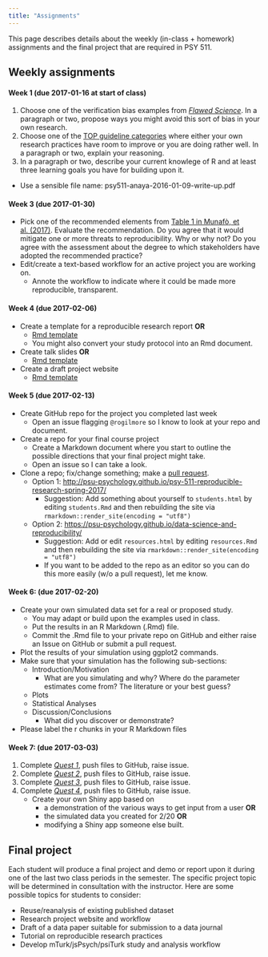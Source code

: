 ```yaml
---
title: "Assignments"
---
```


This page describes details about the weekly (in-class + homework) assignments and the final project that are required in PSY 511.

## Weekly assignments

#### Week 1 (due 2017-01-16 at start of class)

1. Choose one of the verification bias examples from [*Flawed Science*](http://pubman.mpdl.mpg.de/pubman/item/escidoc:1569964:8/component/escidoc:1569966/Stapel_Investigation_Final_report.pdf). In a paragraph or two, propose ways you might avoid this sort of bias in your own research.
2. Choose one of the [TOP guideline categories](https://osf.io/9f6gx/) where either your own research practices have room to improve or you are doing rather well. In a paragraph or two, explain your reasoning.
3. In a paragraph or two, describe your current knowlege of R and at least three learning goals you have for building upon it.

- Use a sensible file name: psy511-anaya-2016-01-09-write-up.pdf

#### Week 3 (due 2017-01-30)

- Pick one of the recommended elements from [Table 1 in Munafò, et al. (2017)](http://www.nature.com/articles/s41562-016-0021/tables/1). Evaluate the recommendation. Do you agree that it would mitigate one or more threats to reproducibility. Why or why not? Do you agree with the assessment about the degree to which stakeholders have adopted the recommended practice?
- Edit/create a text-based workflow for an active project you are working on.
    + Annote the workflow to indicate where it could be made more reproducible, transparent.

#### Week 4 (due 2017-02-06)

- Create a template for a reproducible research report **OR**
    + [Rmd template](in-class-activities/rmd-templates/report-template.Rmd)
    + You might also convert your study protocol into an Rmd document.
- Create talk slides **OR**
    + [Rmd template](in-class-activities/rmd-templates/ioslides-template.Rmd)
- Create a draft project website
    + [Rmd template](in-class-activities/rmd-templates/website)

#### Week 5 (due 2017-02-13)

- Create GitHub repo for the project you completed last week
    + Open an issue flagging `@rogilmore` so I know to look at your repo and document.
- Create a repo for your final course project
    + Create a Markdown document where you start to outline the possible directions that your final project might take.
    + Open an issue so I can take a look.
- Clone a repo; fix/change something; make a [pull request](https://help.github.com/articles/about-pull-requests/).
    + Option 1: <http://psu-psychology.github.io/psy-511-reproducible-research-spring-2017/>
        - Suggestion: Add something about yourself to `students.html` by editing `students.Rmd` and then rebuilding the site via `rmarkdown::render_site(encoding = "utf8")`
    + Option 2: <https://psu-psychology.github.io/data-science-and-reproducibility/>
        - Suggestion: Add or edit `resources.html` by editing `resources.Rmd` and then rebuilding the site via `rmarkdown::render_site(encoding = "utf8")`
        - If you want to be added to the repo as an editor so you can do this more easily (w/o a pull request), let me know.

#### Week 6: (due 2017-02-20)

- Create your own simulated data set for a real or proposed study.
    + You may adapt or build upon the examples used in class.
    + Put the results in an R Markdown (.Rmd) file.
    + Commit the .Rmd file to your private repo on GitHub and either raise an Issue on GitHub or submit a pull request.
- Plot the results of your simulation using ggplot2 commands.
- Make sure that your simulation has the following sub-sections:
    + Introduction/Motivation
        - What are you simulating and why? Where do the parameter estimates come from? The literature or your best guess?
    + Plots
    + Statistical Analyses
    + Discussion/Conclusions
        - What did you discover or demonstrate?
- Please label the r chunks in your R Markdown files

#### Week 7: (due 2017-03-03)

1. Complete [*Quest 1*](in-class-activities/2016-02-20.html), push files to GitHub, raise issue.
2. Complete [*Quest 2*](in-class-activities/2016-02-20.html), push files to GitHub, raise issue.
3. Complete [*Quest 3*](in-class-activities/2016-02-20.html), push files to GitHub, raise issue.
4. Complete [*Quest 4*](in-class-activities/2016-02-20.html), push files to GitHub, raise issue.
    - Create your own Shiny app based on 
        + a demonstration of the various ways to get input from a user **OR**
        + the simulated data you created for 2/20 **OR**
        + modifying a Shiny app someone else built.

## Final project

Each student will produce a final project and demo or report upon it during one of the last two class periods in the semester. The specific project topic will be determined in consultation with the instructor. Here are some possible topics for students to consider:

- Reuse/reanalysis of existing published dataset
- Research project website and workflow
- Draft of a data paper suitable for submission to a data journal
- Tutorial on reproducible research practices
- Develop mTurk/jsPsych/psiTurk study and analysis workflow